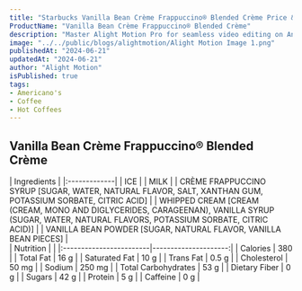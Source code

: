 ```yaml
---
title: "Starbucks Vanilla Bean Crème Frappuccino® Blended Crème Price & Calories"
ProductName: "Vanilla Bean Crème Frappuccino® Blended Crème" 
description: "Master Alight Motion Pro for seamless video editing on Android, iOS, and Tablets with our ultimate guide, unlocking advanced features and elevating your skills in 2024!"
image: "../../public/blogs/alightmotion/Alight Motion Image 1.png"
publishedAt: "2024-06-21"
updatedAt: "2024-06-21"
author: "Alight Motion"
isPublished: true
tags:
- Americano's                
- Coffee
- Hot Coffees   
---
```



## Vanilla Bean Crème Frappuccino® Blended Crème
 
  
<div className="tables-container">
  <div className="table-wrapper">
    | Ingredients  |  
    |:-------------|
    | ICE          |       
    | MILK         |       
    |  CRÈME FRAPPUCCINO SYRUP [SUGAR, WATER, NATURAL FLAVOR, SALT, XANTHAN GUM, POTASSIUM SORBATE, CITRIC ACID]         |       
    | WHIPPED CREAM [CREAM (CREAM, MONO AND DIGLYCERIDES, CARAGEENAN), VANILLA SYRUP (SUGAR, WATER, NATURAL FLAVORS, POTASSIUM SORBATE, CITRIC ACID)]         |       
    | VANILLA BEAN POWDER [SUGAR, NATURAL FLAVOR, VANILLA BEAN PIECES]         |       
  </div>
  <div className="table-wrapper">
    | Nutrition               |                      |  
    |:------------------------|---------------------:|
    | Calories                | 380                  |
    | Total Fat               | 16 g                 |
    | Saturated Fat           | 10 g                 |
    | Trans Fat               | 0.5 g                |
    | Cholesterol             | 50 mg                |
    | Sodium                  | 250 mg               |
    | Total Carbohydrates     | 53 g                 |
    | Dietary Fiber           | 0 g                  |
    | Sugars                  | 42 g                 |
    | Protein                 | 5 g                  |
    | Caffeine                | 0 g                 |
  </div>
</div>
<style jsx>{`
  .tables-container {
    display: flex;
    flex-direction: row;
    gap: 30px;
  }
  .table-wrapper {
    width: 500px; /* Adjust as needed */
  }
  @media (max-width: 768px) {
    .tables-container {
      flex-direction: column;
      gap: 0px; /* Adjust as needed */
    }
    .table-wrapper {
      width: 100%; /* Adjust as needed */
    }
  }
`}</style>
